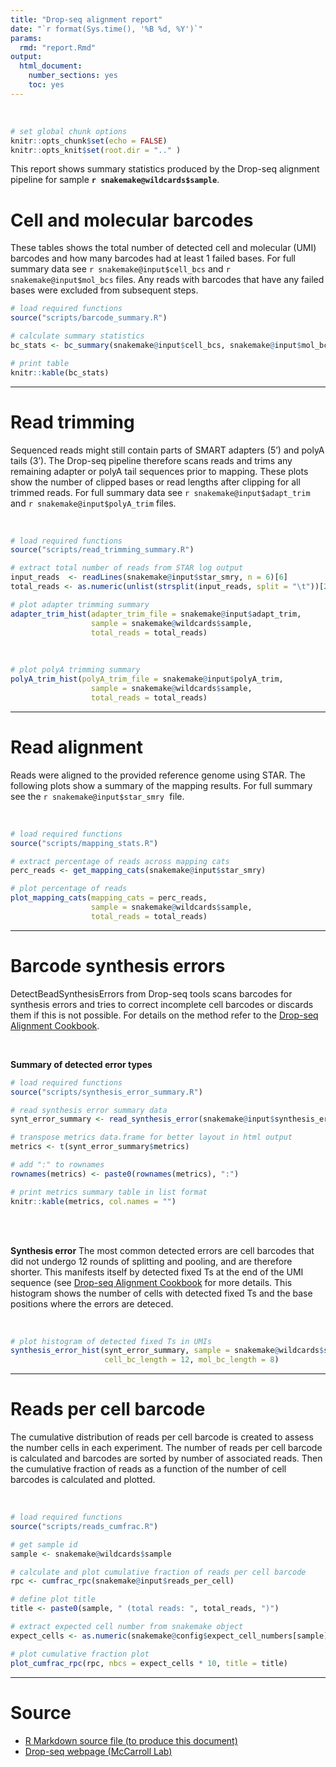 ```yaml
---
title: "Drop-seq alignment report"
date: "`r format(Sys.time(), '%B %d, %Y')`"
params:
  rmd: "report.Rmd"
output:
  html_document:
    number_sections: yes
    toc: yes
---
```


<br>

```r
# set global chunk options
knitr::opts_chunk$set(echo = FALSE)
knitr::opts_knit$set(root.dir = ".." )
```

This report shows summary statistics produced by the Drop-seq alignment pipeline for sample **`r snakemake@wildcards$sample`**.

# Cell and molecular barcodes
These tables shows the total number of detected cell and molecular (UMI) barcodes and how many barcodes had at least 1 failed bases. For full summary data see <tt>`r snakemake@input$cell_bcs`</tt> and <tt>`r snakemake@input$mol_bcs`</tt> files. Any reads with barcodes that have any failed bases were excluded from subsequent steps.

```r
# load required functions
source("scripts/barcode_summary.R")

# calculate summary statistics
bc_stats <- bc_summary(snakemake@input$cell_bcs, snakemake@input$mol_bcs)

# print table
knitr::kable(bc_stats)
```

***

# Read trimming
Sequenced reads might still contain parts of SMART adapters (5') and polyA tails (3'). The Drop-seq pipeline therefore scans reads and trims any remaining adapter or polyA tail sequences prior to mapping. These plots show the number of clipped bases or read lengths after clipping for all trimmed reads. For full summary data see <tt>`r snakemake@input$adapt_trim`</tt> and <tt>`r snakemake@input$polyA_trim`</tt> files.

<br>

```r
# load required functions
source("scripts/read_trimming_summary.R")

# extract total number of reads from STAR log output
input_reads  <- readLines(snakemake@input$star_smry, n = 6)[6]
total_reads <- as.numeric(unlist(strsplit(input_reads, split = "\t"))[2])

# plot adapter trimming summary
adapter_trim_hist(adapter_trim_file = snakemake@input$adapt_trim,
                  sample = snakemake@wildcards$sample,
                  total_reads = total_reads)
```

<br>

```r
# plot polyA trimming summary
polyA_trim_hist(polyA_trim_file = snakemake@input$polyA_trim,
                  sample = snakemake@wildcards$sample,
                  total_reads = total_reads)
```

***

# Read alignment
Reads were aligned to the provided reference genome using STAR. The following plots show a summary of the mapping results. For full summary see the <tt> `r snakemake@input$star_smry` </tt> file.

<br>

```r
# load required functions
source("scripts/mapping_stats.R")

# extract percentage of reads across mapping cats
perc_reads <- get_mapping_cats(snakemake@input$star_smry)

# plot percentage of reads
plot_mapping_cats(mapping_cats = perc_reads,
                  sample = snakemake@wildcards$sample,
                  total_reads = total_reads)
```

***

# Barcode synthesis errors
DetectBeadSynthesisErrors from Drop-seq tools scans barcodes for synthesis errors and tries to correct incomplete cell barcodes or discards them if this is not possible. For details on the method refer to the [Drop-seq Alignment Cookbook](http://mccarrolllab.com/dropseq/).

<br>

**Summary of detected error types**
```r
# load required functions
source("scripts/synthesis_error_summary.R")

# read synthesis error summary data
synt_error_summary <- read_synthesis_error(snakemake@input$synthesis_error)

# transpose metrics data.frame for better layout in html output
metrics <- t(synt_error_summary$metrics)

# add ":" to rownames
rownames(metrics) <- paste0(rownames(metrics), ":")

# print metrics summary table in list format
knitr::kable(metrics, col.names = "")
```

<br>
<br>

**Synthesis error**
The most common detected errors are cell barcodes that did not undergo 12 rounds of splitting and pooling, and are therefore shorter. This manifests itself by detected fixed Ts at the end of the UMI sequence (see [Drop-seq Alignment Cookbook](http://mccarrolllab.com/dropseq/) for more details. This histogram shows the number of cells with detected fixed Ts and the base positions where the errors are deteced.

<br>

```r
# plot histogram of detected fixed Ts in UMIs
synthesis_error_hist(synt_error_summary, sample = snakemake@wildcards$sample,
                     cell_bc_length = 12, mol_bc_length = 8)
```

***

# Reads per cell barcode
The cumulative distribution of reads per cell barcode is created to assess the number cells in each experiment. The number of reads per cell barcode is calculated and barcodes are sorted by number of associated reads. Then the cumulative fraction of reads as a function of the number of cell barcodes is calculated and plotted.

<br>

```r
# load required functions
source("scripts/reads_cumfrac.R")

# get sample id
sample <- snakemake@wildcards$sample

# calculate and plot cumulative fraction of reads per cell barcode
rpc <- cumfrac_rpc(snakemake@input$reads_per_cell)

# define plot title
title <- paste0(sample, " (total reads: ", total_reads, ")")

# extract expected cell number from snakemake object
expect_cells <- as.numeric(snakemake@config$expect_cell_numbers[sample])

# plot cumulative fraction plot
plot_cumfrac_rpc(rpc, nbcs = expect_cells * 10, title = title)
```

***

# Source
* <a download="report.Rmd" href="`r base64enc::dataURI(file = params$rmd, mime = 'text/rmd', encoding = 'base64')`">R Markdown source file (to produce this document)</a>
* [Drop-seq webpage (McCarroll Lab)](http://mccarrolllab.com/dropseq/)